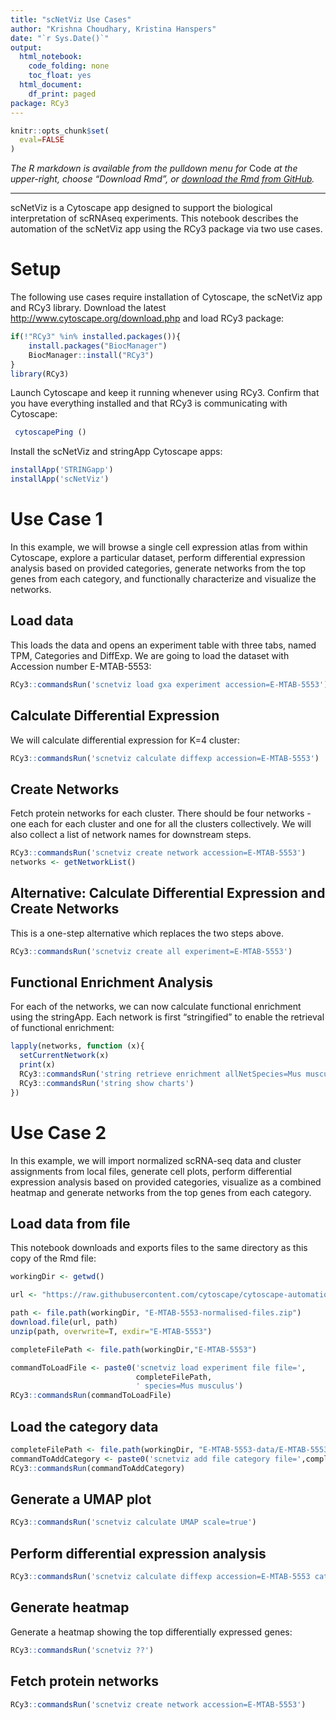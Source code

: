 ```yaml
---
title: "scNetViz Use Cases"
author: "Krishna Choudhary, Kristina Hanspers"
date: "`r Sys.Date()`"
output:
  html_notebook:
    code_folding: none
    toc_float: yes
  html_document:
    df_print: paged
package: RCy3
---
```

```r
knitr::opts_chunk$set(
  eval=FALSE
)
```
*The R markdown is available from the pulldown menu for* Code *at the upper-right, choose "Download Rmd", or [download the Rmd from GitHub](https://raw.githubusercontent.com/cytoscape/cytoscape-automation/master/for-scripters/R/notebooks/scNetViz-Use-Cases.Rmd).*

<hr />
scNetViz is a Cytoscape app designed to support the biological interpretation of scRNAseq experiments. This notebook describes the automation of the scNetViz app using the RCy3 package via two use cases.

# Setup

The following use cases require installation of Cytoscape, the scNetViz app and RCy3 library. Download the latest [http://www.cytoscape.org/download.php](Cytoscape) and load RCy3 package: 
```r
if(!"RCy3" %in% installed.packages()){
    install.packages("BiocManager")
    BiocManager::install("RCy3")
}
library(RCy3)
```

Launch Cytoscape and keep it running whenever using RCy3. Confirm that you have everything installed and that RCy3 is communicating with Cytoscape:
```r
 cytoscapePing ()
```

Install the scNetViz and stringApp Cytoscape apps:
```r
installApp('STRINGapp')  
installApp('scNetViz')
```

# Use Case 1
In this example, we will browse a single cell expression atlas from within Cytoscape, explore a particular dataset, perform differential expression analysis based on provided categories, generate networks from the top genes from each category, and functionally characterize and visualize the networks. 

## Load data
This loads the data and opens an experiment table with three tabs, named TPM, Categories and DiffExp. We are going to load the dataset with Accession number E-MTAB-5553:
```r
RCy3::commandsRun('scnetviz load gxa experiment accession=E-MTAB-5553')
```

## Calculate Differential Expression
We will calculate differential expression for K=4 cluster: 
```r
RCy3::commandsRun('scnetviz calculate diffexp accession=E-MTAB-5553')
```

## Create Networks
Fetch protein networks for each cluster. There should be four networks - one each for each cluster and one for all the clusters collectively. We will also collect a list of network names for downstream steps. 
```r
RCy3::commandsRun('scnetviz create network accession=E-MTAB-5553')
networks <- getNetworkList()
```

## Alternative: Calculate Differential Expression and Create Networks
This is a one-step alternative which replaces the two steps above.
```r
RCy3::commandsRun('scnetviz create all experiment=E-MTAB-5553')
```

## Functional Enrichment Analysis
For each of the networks, we can now calculate functional enrichment using the stringApp. Each network is first "stringified" to enable the retrieval of functional enrichment: 
```r
lapply(networks, function (x){
  setCurrentNetwork(x)
  print(x)
  RCy3::commandsRun('string retrieve enrichment allNetSpecies=Mus musculus')
  RCy3::commandsRun('string show charts')
})
```

# Use Case 2

In this example, we will import normalized scRNA-seq data and cluster assignments from local files, generate cell plots, perform differential expression analysis based on provided categories, visualize as a combined heatmap and generate networks from the top genes from each category.

## Load data from file

This notebook downloads and exports files to the same directory as this copy of the Rmd file:
```r
workingDir <- getwd()
```

```r
url <- "https://raw.githubusercontent.com/cytoscape/cytoscape-automation/master/for-scripters/R/notebooks/scNetViz/E-MTAB-5553-normalised-files.zip"

path <- file.path(workingDir, "E-MTAB-5553-normalised-files.zip")
download.file(url, path)
unzip(path, overwrite=T, exdir="E-MTAB-5553")

completeFilePath <- file.path(workingDir,"E-MTAB-5553")

commandToLoadFile <- paste0('scnetviz load experiment file file=',
                            completeFilePath,
                            ' species=Mus musculus')
RCy3::commandsRun(commandToLoadFile)
```

## Load the category data
```r
completeFilePath <- file.path(workingDir, "E-MTAB-5553-data/E-MTAB-5553.clusters.tsv")
commandToAddCategory <- paste0('scnetviz add file category file=',completeFilePath)
RCy3::commandsRun(commandToAddCategory)
```

## Generate a UMAP plot
```r
RCy3::commandsRun('scnetviz calculate UMAP scale=true')
```

## Perform differential expression analysis
```r
RCy3::commandsRun('scnetviz calculate diffexp accession=E-MTAB-5553 categoryRow=3')
```

## Generate heatmap
Generate a heatmap showing the top differentially expressed genes:
```r
RCy3::commandsRun('scnetviz ??')
```

## Fetch protein networks
```r
RCy3::commandsRun('scnetviz create network accession=E-MTAB-5553')
```






